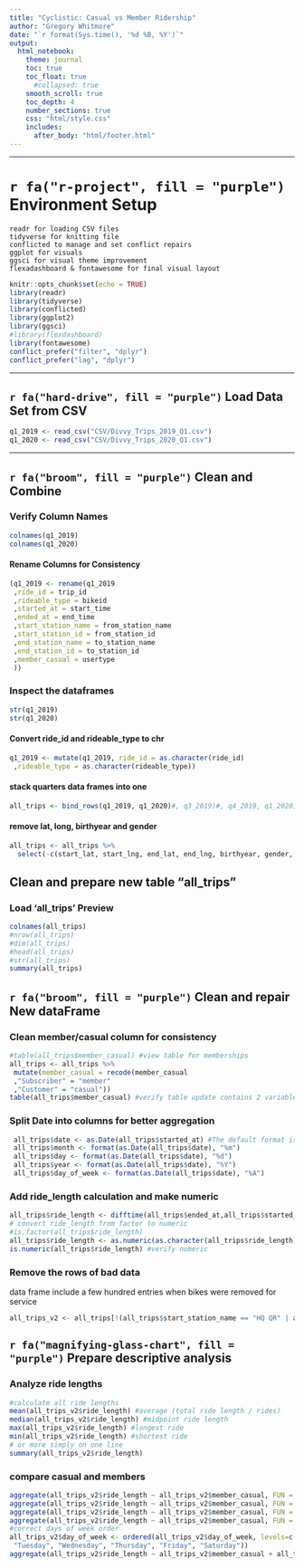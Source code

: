 ```yaml
---
title: "Cyclistic: Casual vs Member Ridership"
author: "Gregory Whitmore"
date: "`r format(Sys.time(), '%d %B, %Y')`"
output: 
  html_notebook: 
    theme: journal
    toc: true
    toc_float: true
      #collapsed: true
    smooth_scroll: true
    toc_depth: 4
    number_sections: true
    css: "html/style.css"
    includes:
      after_body: "html/footer.html"
---
```


------------------------------------------------------------------------

# `r fa("r-project", fill = "purple")` Environment Setup

```         
readr for loading CSV files
tidyverse for knitting file
conflicted to manage and set conflict repairs
ggplot for visuals
ggsci for visual theme improvement
flexadashboard & fontawesome for final visual layout
```

```r
knitr::opts_chunk$set(echo = TRUE)
library(readr)
library(tidyverse)
library(conflicted)
library(ggplot2)
library(ggsci)
#library(flexdashboard)
library(fontawesome)
conflict_prefer("filter", "dplyr")
conflict_prefer("lag", "dplyr")
```

------------------------------------------------------------------------

## `r fa("hard-drive", fill = "purple")` Load Data Set from CSV

```r
q1_2019 <- read_csv("CSV/Divvy_Trips_2019_Q1.csv")
q1_2020 <- read_csv("CSV/Divvy_Trips_2020_Q1.csv")
```

------------------------------------------------------------------------

## `r fa("broom", fill = "purple")` Clean and Combine

### Verify Column Names

```r
colnames(q1_2019)
colnames(q1_2020)
```

#### Rename Columns for Consistency

```r
(q1_2019 <- rename(q1_2019
 ,ride_id = trip_id
 ,rideable_type = bikeid
 ,started_at = start_time
 ,ended_at = end_time
 ,start_station_name = from_station_name
 ,start_station_id = from_station_id
 ,end_station_name = to_station_name
 ,end_station_id = to_station_id
 ,member_casual = usertype
 ))
```

### Inspect the dataframes

```r
str(q1_2019)
str(q1_2020)
```

#### Convert ride_id and rideable_type to chr

```r
q1_2019 <- mutate(q1_2019, ride_id = as.character(ride_id)
 ,rideable_type = as.character(rideable_type))
```

#### stack quarters data frames into one

```r
all_trips <- bind_rows(q1_2019, q1_2020)#, q3_2019)#, q4_2019, q1_2020)
```

#### remove lat, long, birthyear and gender

```r
all_trips <- all_trips %>%
  select(-c(start_lat, start_lng, end_lat, end_lng, birthyear, gender, "tripduration"))
```

## Clean and prepare new table "all_trips"

### Load 'all_trips' Preview

```r
colnames(all_trips)
#nrow(all_trips)
#dim(all_trips)
#head(all_trips)
#str(all_trips)
summary(all_trips)
```
## `r fa("broom", fill = "purple")` Clean and repair New dataFrame
### Clean member/casual column for consistency
```r
#table(all_trips$member_casual) #view table for memberships
all_trips <- all_trips %>%
 mutate(member_casual = recode(member_casual
 ,"Subscriber" = "member"
 ,"Customer" = "casual"))
table(all_trips$member_casual) #verify table update contains 2 variables
```
### Split Date into columns for better aggregation
```r
 all_trips$date <- as.Date(all_trips$started_at) #The default format is yyyy-mm-dd
 all_trips$month <- format(as.Date(all_trips$date), "%m")
 all_trips$day <- format(as.Date(all_trips$date), "%d")
 all_trips$year <- format(as.Date(all_trips$date), "%Y")
 all_trips$day_of_week <- format(as.Date(all_trips$date), "%A")
```
### Add ride_length calculation and make numeric
```r
all_trips$ride_length <- difftime(all_trips$ended_at,all_trips$started_at)
# convert ride_length from factor to numeric
#is.factor(all_trips$ride_length)
all_trips$ride_length <- as.numeric(as.character(all_trips$ride_length))
is.numeric(all_trips$ride_length) #verify numeric
```
### Remove the rows of bad data
data frame include a few hundred entries when bikes were removed for service
```r
all_trips_v2 <- all_trips[!(all_trips$start_station_name == "HQ QR" | all_trips$ride_length<0),]
```
## `r fa("magnifying-glass-chart", fill = "purple")` Prepare descriptive analysis
### Analyze ride lengths
```r
#calculate all ride lengths
mean(all_trips_v2$ride_length) #average (total ride length / rides)
median(all_trips_v2$ride_length) #midpoint ride length
max(all_trips_v2$ride_length) #longest ride
min(all_trips_v2$ride_length) #shortest ride
# or more simply on one line
summary(all_trips_v2$ride_length)
```
### compare casual and members
```r
aggregate(all_trips_v2$ride_length ~ all_trips_v2$member_casual, FUN = mean)
aggregate(all_trips_v2$ride_length ~ all_trips_v2$member_casual, FUN = median)
aggregate(all_trips_v2$ride_length ~ all_trips_v2$member_casual, FUN = max)
aggregate(all_trips_v2$ride_length ~ all_trips_v2$member_casual, FUN = min)
#correct days of week order
all_trips_v2$day_of_week <- ordered(all_trips_v2$day_of_week, levels=c("Sunday", "Monday",
 "Tuesday", "Wednesday", "Thursday", "Friday", "Saturday"))
aggregate(all_trips_v2$ride_length ~ all_trips_v2$member_casual + all_trips_v2$day_of_week, FUN =mean)
```


